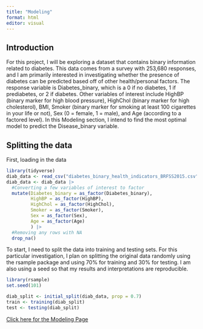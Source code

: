 ```yaml
---
title: "Modeling"
format: html
editor: visual
---
```


## Introduction

For this project, I will be exploring a dataset that contains binary information related to diabetes. This data comes from a survey with 253,680 responses, and I am primarily interested in investigating whether the presence of diabetes can be predicted based off of other health/personal factors. The response variable is Diabetes_binary, which is a 0 if no diabetes, 1 if prediabetes, or 2 if diabetes. Other variables of interest include HighBP (binary marker for high blood pressure), HighChol (binary marker for high cholesterol), BMI, Smoker (binary marker for smoking at least 100 cigarettes in your life or not), Sex (0 = female, 1 = male), and Age (according to a factored level). In this Modeling section, I intend to find the most optimal model to predict the Disease_binary variable.

## Splitting the data

First, loading in the data
```r
library(tidyverse)
diab_data <- read_csv("diabetes_binary_health_indicators_BRFSS2015.csv")
diab_data <- diab_data |>
  #Converting a few variables of interest to factor
  mutate(Diabetes_binary = as_factor(Diabetes_binary),
         HighBP = as_factor(HighBP),
         HighChol = as_factor(HighChol),
         Smoker = as_factor(Smoker),
         Sex = as_factor(Sex),
         Age = as_factor(Age)
         ) |>
  #Removing any rows with NA
  drop_na()
```

To start, I need to split the data into training and testing sets. For this particular investigation, I plan on splitting the original data randomly using the rsample package and using 70% for training and 30% for testing. I am also using a seed so that my results and interpretations are reproducible.
```r
library(rsample)
set.seed(101)

diab_split <- initial_split(diab_data, prop = 0.7)
train <- training(diab_split)
test <- testing(diab_split)
```





[Click here for the Modeling Page](Modeling.html)